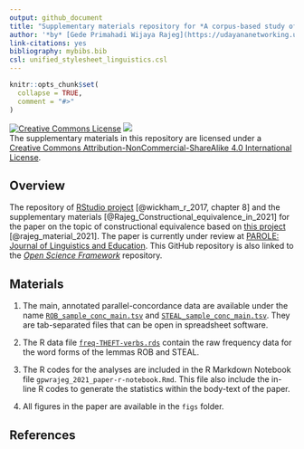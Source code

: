 ```yaml
---
output: github_document
title: "Supplementary materials repository for *A corpus-based study of constructional equivalence for the Indonesian translation of ROB and STEAL*"
author: '*by* [Gede Primahadi Wijaya Rajeg](https://udayananetworking.unud.ac.id/lecturer/880-gede-primahadi-wijaya-rajeg) <a itemprop="sameAs" content="https://orcid.org/0000-0002-2047-8621" href="https://orcid.org/0000-0002-2047-8621" target="orcid.widget" rel="noopener noreferrer" style="vertical-align:top;"><img src="https://orcid.org/sites/default/files/images/orcid_16x16.png" style="width:1em;margin-right:.5em;" alt="ORCID iD icon"></a>'
link-citations: yes
bibliography: mybibs.bib
csl: unified_stylesheet_linguistics.csl
---
```


<!-- README.md is generated from README.Rmd. Please edit that file -->

```r
knitr::opts_chunk$set(
  collapse = TRUE,
  comment = "#>"
)
```

<!-- badges: start -->
<a rel="license" href="http://creativecommons.org/licenses/by-nc-sa/4.0/"><img alt="Creative Commons License" style="border-width:0" src="https://i.creativecommons.org/l/by-nc-sa/4.0/88x31.png" /></a> [![](https://img.shields.io/badge/doi-10.17605/OSF.IO/PZC8Y-lightblue.svg)](https://doi.org/10.17605/OSF.IO/PZC8Y) <br />The supplementary materials in this repository are licensed under a <a rel="license" href="http://creativecommons.org/licenses/by-nc-sa/4.0/">Creative Commons Attribution-NonCommercial-ShareAlike 4.0 International License</a>.
<!-- badges: end -->

## Overview

The repository of [RStudio project](https://r4ds.had.co.nz/workflow-projects.html) [@wickham_r_2017, chapter 8] and the supplementary materials [@Rajeg_Constructional_equivalence_in_2021] for the paper on the topic of constructional equivalence based on [this project](https://udayananetworking.unud.ac.id/lecturer/research/880-gede-primahadi-wijaya-rajeg/a-model-for-translation-study-based-on-english-indonesian-translation-database-and-its-pedagogical-implication-1179) [@rajeg_material_2021]. The paper is currently under review at [PAROLE: Journal of Linguistics and Education](https://ejournal.undip.ac.id/index.php/parole). This GitHub repository is also linked to the [*Open Science Framework*](https://osf.io/pzc8y/) repository.

## Materials

1. The main, annotated parallel-concordance data are available under the name [`ROB_sample_conc_main.tsv`](https://github.com/gederajeg/constructional-equivalence/blob/main/ROB_sample_conc_main.tsv) and [`STEAL_sample_conc_main.tsv`](https://github.com/gederajeg/constructional-equivalence/blob/main/STEAL_sample_conc_main.tsv). They are tab-separated files that can be open in spreadsheet software.

1. The R data file [`freq-THEFT-verbs.rds`](https://github.com/gederajeg/constructional-equivalence/blob/main/freq-THEFT-verbs.rds) contain the raw frequency data for the word forms of the lemmas ROB and STEAL.

1. The R codes for the analyses are included in the R Markdown Notebook file `gpwrajeg_2021_paper-r-notebook.Rmd`. This file also include the in-line R codes to generate the statistics within the body-text of the paper.

1. All figures in the paper are available in the `figs` folder.

## References
